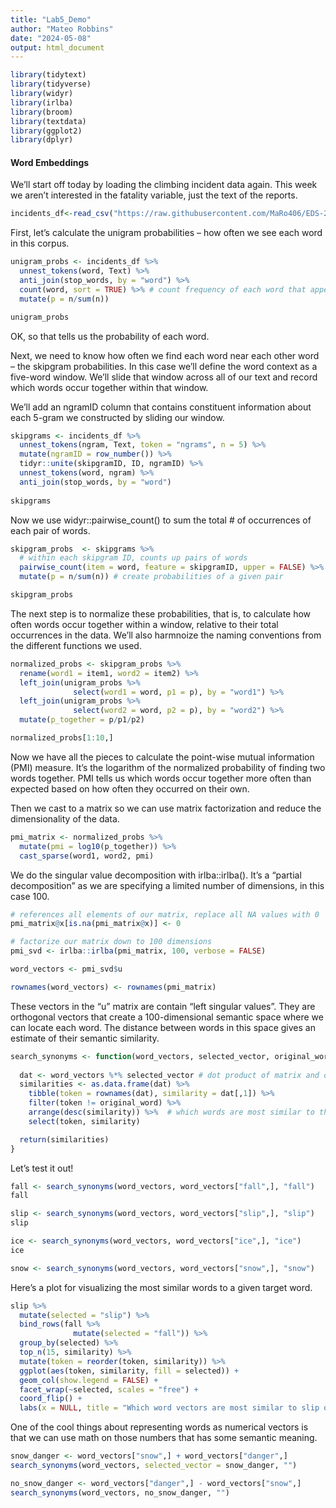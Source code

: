 ```yaml
---
title: "Lab5_Demo"
author: "Mateo Robbins"
date: "2024-05-08"
output: html_document
---
```


```r
library(tidytext)
library(tidyverse)
library(widyr) 
library(irlba)
library(broom) 
library(textdata)
library(ggplot2)
library(dplyr)
```

#### Word Embeddings

We'll start off today by loading the climbing incident data again. This week we aren't interested in the fatality variable, just the text of the reports.

```r
incidents_df<-read_csv("https://raw.githubusercontent.com/MaRo406/EDS-231-text-sentiment/main/data/climbing_reports_model_dat.csv")
```

First, let's calculate the unigram probabilities -- how often we see each word in this corpus.

```r
unigram_probs <- incidents_df %>% 
  unnest_tokens(word, Text) %>% 
  anti_join(stop_words, by = "word") %>% 
  count(word, sort = TRUE) %>% # count frequency of each word that appears
  mutate(p = n/sum(n))

unigram_probs
```

OK, so that tells us the probability of each word.

Next, we need to know how often we find each word near each other word -- the skipgram probabilities. In this case we'll define the word context as a five-word window. We'll slide that window across all of our text and record which words occur together within that window.

We'll add an ngramID column that contains constituent information about each 5-gram we constructed by sliding our window.

```r
skipgrams <- incidents_df %>% 
  unnest_tokens(ngram, Text, token = "ngrams", n = 5) %>% 
  mutate(ngramID = row_number()) %>% 
  tidyr::unite(skipgramID, ID, ngramID) %>% 
  unnest_tokens(word, ngram) %>% 
  anti_join(stop_words, by = "word")
 
skipgrams 
```

Now we use widyr::pairwise_count() to sum the total # of occurrences of each pair of words.

```r
skipgram_probs  <- skipgrams %>% 
  # within each skipgram ID, counts up pairs of words
  pairwise_count(item = word, feature = skipgramID, upper = FALSE) %>% # reduce data with diag = F
  mutate(p = n/sum(n)) # create probabilities of a given pair

skipgram_probs
```

The next step is to normalize these probabilities, that is, to calculate how often words occur together within a window, relative to their total occurrences in the data. We'll also harmnoize the naming conventions from the different functions we used.

```r
normalized_probs <- skipgram_probs %>% 
  rename(word1 = item1, word2 = item2) %>% 
  left_join(unigram_probs %>% 
              select(word1 = word, p1 = p), by = "word1") %>% 
  left_join(unigram_probs %>% 
              select(word2 = word, p2 = p), by = "word2") %>% 
  mutate(p_together = p/p1/p2)

normalized_probs[1:10,]
```

Now we have all the pieces to calculate the point-wise mutual information (PMI) measure. It's the logarithm of the normalized probability of finding two words together. PMI tells us which words occur together more often than expected based on how often they occurred on their own.

Then we cast to a matrix so we can use matrix factorization and reduce the dimensionality of the data.

```r
pmi_matrix <- normalized_probs %>% 
  mutate(pmi = log10(p_together)) %>% 
  cast_sparse(word1, word2, pmi)
```

We do the singular value decomposition with irlba::irlba(). It's a "partial decomposition" as we are specifying a limited number of dimensions, in this case 100.

```r
# references all elements of our matrix, replace all NA values with 0
pmi_matrix@x[is.na(pmi_matrix@x)] <- 0

# factorize our matrix down to 100 dimensions
pmi_svd <- irlba::irlba(pmi_matrix, 100, verbose = FALSE)

word_vectors <- pmi_svd$u

rownames(word_vectors) <- rownames(pmi_matrix)
```

These vectors in the "u" matrix are contain "left singular values". They are orthogonal vectors that create a 100-dimensional semantic space where we can locate each word. The distance between words in this space gives an estimate of their semantic similarity.

```r
search_synonyms <- function(word_vectors, selected_vector, original_word) {
  
  dat <- word_vectors %*% selected_vector # dot product of matrix and our single vector
  similarities <- as.data.frame(dat) %>% 
    tibble(token = rownames(dat), similarity = dat[,1]) %>% 
    filter(token != original_word) %>% 
    arrange(desc(similarity)) %>%  # which words are most similar to the provided word
    select(token, similarity)

  return(similarities)
}
```

Let's test it out!

```r
fall <- search_synonyms(word_vectors, word_vectors["fall",], "fall")
fall

slip <- search_synonyms(word_vectors, word_vectors["slip",], "slip")
slip

ice <- search_synonyms(word_vectors, word_vectors["ice",], "ice")
ice

snow <- search_synonyms(word_vectors, word_vectors["snow",], "snow")

```

Here's a plot for visualizing the most similar words to a given target word.

```r
slip %>% 
  mutate(selected = "slip") %>% 
  bind_rows(fall %>% 
              mutate(selected = "fall")) %>% 
  group_by(selected) %>% 
  top_n(15, similarity) %>% 
  mutate(token = reorder(token, similarity)) %>% 
  ggplot(aes(token, similarity, fill = selected)) +
  geom_col(show.legend = FALSE) +
  facet_wrap(~selected, scales = "free") +
  coord_flip() +
  labs(x = NULL, title = "Which word vectors are most similar to slip or fall?")
```

One of the cool things about representing words as numerical vectors is that we can use math on those numbers that has some semantic meaning.

```r
snow_danger <- word_vectors["snow",] + word_vectors["danger",]
search_synonyms(word_vectors, selected_vector = snow_danger, "")

no_snow_danger <- word_vectors["danger",] - word_vectors["snow",]
search_synonyms(word_vectors, no_snow_danger, "")
```
